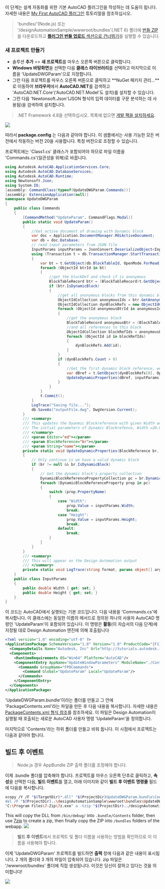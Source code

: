 이 단계는 설계 자동화를 위한 기본 AutoCAD 플러그인을 작성하는 데 도움이 됩니다. 자세한 내용은 [My First AutoCAD 플러그인](https://knowledge.autodesk.com/support/autocad/learn-explore/caas/simplecontent/content/my-first-autocad-plug-overview.html) 튜토리얼을 참조하십시오.

> 'bundles/'(Node.js) 또는 '/designAutomationSample/wwwroot/bundles'(.NET 6) 폴더에 [번들 ZIP](https://github.com/autodesk-platform-services/aps-design-automation-dotnet/blob/master/designAutomationSample/wwwroot/bundles/UpdateDWGParam.zip)을 다운로드하고 [**플러그인 번들 업로드** 섹션으로 건너뛰기](#upload-plugin-bundle)를 실행할 수 있습니다.

### 새 프로젝트 만들기

- 솔루션 **추가** >> **새 프로젝트**를 마우스 오른쪽 버튼으로 클릭합니다.
- **Windows 바탕화면**을 선택한 다음 **클래스 라이브러리**를 선택하고 마지막으로 이름을 'UpdateDWGParam'으로 지정합니다.
- 그런 다음 프로젝트를 마우스 오른쪽 버튼으로 클릭하고 **NuGet 패키지 관리...**로 이동하여 **브라우저**에서 **AutoCAD.NET**를 검색하고 'AutoCAD.NET.Core'('AutoCAD.NET.Model'도 설치)를 설치할 수 있습니다.
- 그런 다음 'Newtonsoft.Json'(JSON 형식의 입력 데이터를 구문 분석하는 데 사용됨)을 검색하여 설치합니다.

> .NET Framework 4.8을 선택하십시오. 목록에 없으면 [개발 팩을 설치하세요](https://dotnet.microsoft.com/download/dotnet-framework/net48).

![](../_images/_autocad/new_project.gif)

따라서 **package.config** 는 다음과 같아야 합니다. 이 샘플에서는 사용 가능한 모든 버전에서 작동하는 버전 20을 사용합니다. 특정 버전으로 조정할 수 있습니다.

프로젝트에는 'Class1.cs' 클래스가 포함되어야 하므로 파일 이름을 'Commands.cs'(일관성을 위해)로 바꿉니다.

```cs title=Commands.cs
using Autodesk.AutoCAD.ApplicationServices.Core;
using Autodesk.AutoCAD.DatabaseServices;
using Autodesk.AutoCAD.Runtime;
using Newtonsoft.Json;
using System.IO;
[assembly: CommandClass(typeof(UpdateDWGParam.Commands))]
[assembly: ExtensionApplication(null)]
namespace UpdateDWGParam
{
    public class Commands
    {
        [CommandMethod("UpdateParam", CommandFlags.Modal)]
        public static void UpdateParam()
        {
            //Get active document of drawing with Dynamic block
            var doc = Application.DocumentManager.MdiActiveDocument;
            var db = doc.Database;
            // read input parameters from JSON file
            InputParams inputParams = JsonConvert.DeserializeObject<InputParams>(File.ReadAllText("params.json"));
            using (Transaction t = db.TransactionManager.StartTransaction())
            {
                var bt = t.GetObject(db.BlockTableId, OpenMode.ForRead) as BlockTable;
                foreach (ObjectId btrId in bt)
                {
                    //get the blockDef and check if is anonymous
                    BlockTableRecord btr = (BlockTableRecord)t.GetObject(btrId, OpenMode.ForRead);
                    if (btr.IsDynamicBlock)
                    {
                        //get all anonymous blocks from this dynamic block
                        ObjectIdCollection anonymousIds = btr.GetAnonymousBlockIds();
                        ObjectIdCollection dynBlockRefs = new ObjectIdCollection();
                        foreach (ObjectId anonymousBtrId in anonymousIds)
                        {
                            //get the anonymous block
                            BlockTableRecord anonymousBtr = (BlockTableRecord)t.GetObject(anonymousBtrId, OpenMode.ForRead);
                            //and all references to this block
                            ObjectIdCollection blockRefIds = anonymousBtr.GetBlockReferenceIds(true, true);
                            foreach (ObjectId id in blockRefIds)
                            {
                                dynBlockRefs.Add(id);
                            }
                        }
                        if (dynBlockRefs.Count > 0)
                        {
                            //Get the first dynamic block reference, we have only one Dyanmic Block reference in Drawing
                            var dBref = t.GetObject(dynBlockRefs[0], OpenMode.ForWrite) as BlockReference;
                            UpdateDynamicProperties(dBref, inputParams);
                        }
                    }
                }
                t.Commit();
            }
            LogTrace("Saving file...");
            db.SaveAs("outputFile.dwg", DwgVersion.Current);
        }
        /// <summary>
        /// This updates the Dyanmic Blockreference with given Width and Height
        /// The initial parameters of Dynamic Blockrefence, Width =20.00 and Height =40.00
        /// </summary>
        /// <param Editor="ed"></param>
        /// <param BlockReference="br"></param>
        /// <param String="name"></param>
        private static void UpdateDynamicProperties(BlockReference br, InputParams inputParams)
        {
            // Only continue is we have a valid dynamic block
            if (br != null && br.IsDynamicBlock)
            {
                // Get the dynamic block's property collection
                DynamicBlockReferencePropertyCollection pc = br.DynamicBlockReferencePropertyCollection;
                foreach (DynamicBlockReferenceProperty prop in pc)
                {
                    switch (prop.PropertyName)
                    {
                        case "Width":
                            prop.Value = inputParams.Width;
                            break;
                        case "Height":
                            prop.Value = inputParams.Height;
                            break;
                        default:
                            break;
                    }
                }
            }
        }
        /// <summary>
        /// This will appear on the Design Automation output
        /// </summary>
        private static void LogTrace(string format, params object[] args) { Application.DocumentManager.MdiActiveDocument.Editor.WriteMessage(format, args); }
    }
    public class InputParams
    {
        public double Width { get; set; }
        public double Height { get; set; }
    }
}
```

이 코드는 AutoCAD에서 실행되는 기본 코드입니다. 다음 내용을 'Commands.cs'에 복사합니다. 이 클래스에는 동일한 이름의 메서드로 정의된 하나의 사용자 AutoCAD 명령인 'UpdateParam'이 포함되어 있습니다. 이 명령은 **활동**(이 자습서의 다음 단계)에 지정될 대로 Design Automation 엔진에 의해 호출됩니다

```xml title=PackageContents.xml
<?xml version="1.0" encoding="utf-8" ?>
<ApplicationPackage SchemaVersion="1.0" Version="1.0" ProductCode="{F11EA57A-1E7E-4B6D-8E81-986B071E3E07}" Name="AutoCADDesignAutomation" Description="Sample Plugin for AutoCAD" Author="tutorials.autodesk.io>">
  <CompanyDetails Name="Autodesk, Inc" Url="http://tutorials.autodesk.io" Email="forge.help@autodesk.com"/>
  <Components>
    <RuntimeRequirements OS="Win64" Platform="AutoCAD"/>
    <ComponentEntry AppName="UpdateWindowParameters" ModuleName="./Contents/UpdateDWGParam.dll" AppDescription="AutoCAD .NET App to update parameters of Dynamic blockreference in AutoCAD Drawing" LoadOnCommandInvocation="True" LoadOnAutoCADStartup="True">
      <Commands GroupName="FPDCommands">
        <Command Global="UpdateParam" Local="UpdateParam"/>
      </Commands>
    </ComponentEntry>
  </Components>
</ApplicationPackage>
```

'UpdateDWGParam.bundle'이라는 폴더를 만들고 그 안에 'PackageContents.xml'라는 파일을 만든 후 다음 내용을 복사합니다. 자세한 내용은 [PackageContents.xml 형식 참조](https://help.autodesk.com/view/ACD/2023/ENU/?guid=GUID-BC76355D-682B-46ED-B9B7-66C95EEF2BD0)를 참조하세요. 이 파일은 Design Automation이 실행될 때 호출되는 새로운 AutoCAD 사용자 명령 'UpdateParam'을 정의합니다.

마지막으로 'Contents'라는 하위 폴더를 만들고 비워 둡니다. 이 시점에서 프로젝트는 다음과 같아야 합니다.

## 빌드 후 이벤트

> Node.js 경우 AppBundle ZIP 출력 폴더를 조정해야 합니다.

이제 .bundle 폴더를 압축해야 합니다. 프로젝트를 마우스 오른쪽 단추로 클릭하고, **속성**을 선택한 다음, **빌드 이벤트**를 열고, 아래 이미지와 같이 **빌드 후 이벤트 명령줄** 필드에 다음을 복사합니다.

```bash
xcopy /Y /F "$(TargetDir)*.dll" "$(ProjectDir)UpdateDWGParam.bundle\Contents\"
del /F "$(ProjectDir)..\designAutomationSample\wwwroot\bundles\UpdateDWGParam.zip"
"C:\Program Files\7-Zip\7z.exe" a -tzip "$(ProjectDir)../designAutomationSample/wwwroot/bundles/UpdateDWGParam.zip" "$(ProjectDir)UpdateDWGParam.bundle\" -xr0!*.pdb
```

This will copy the DLL from `/bin/debug/` into `.bundle/Contents` folder, then use [7zip](https://www.7-zip.org/) to create a zip, then finally copy the ZIP into `/bundles` folders of the webapp.
![](../_images/_autocad/post_build.png)

> **빌드 후 이벤트**에서 프로젝트 및 폴더 이름을 사용하는 방법을 확인하므로 이 이름을 사용해야 합니다.

이제 'UpdateDWGParam' 프로젝트를 빌드하면 **출력** 창에 다음과 같은 내용이 표시됩니다. 2 개의 폴더와 3 개의 파일이 압축되어 있습니다. zip 파일은 '/wwwroot/bundles' 폴더에 직접 생성됩니다. 이것은 당신이 잘하고 있다는 것을 의미합니다!

![](../_images/_autocad/build_output.png)
